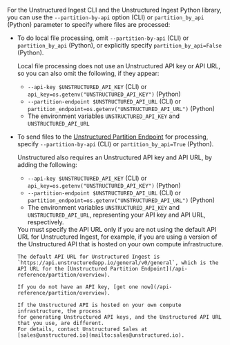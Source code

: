 For the Unstructured Ingest CLI and the Unstructured Ingest Python library, you can use the `--partition-by-api` option (CLI) or `partition_by_api` (Python) parameter to specify where files are processed:

- To do local file processing, omit `--partition-by-api` (CLI) or `partition_by_api` (Python), or explicitly specify `partition_by_api=False` (Python).

  Local file processing does not use an Unstructured API key or API URL, so you can also omit the following, if they appear:

  - `--api-key $UNSTRUCTURED_API_KEY` (CLI) or `api_key=os.getenv("UNSTRUCTURED_API_KEY")` (Python)
  - `--partition-endpoint $UNSTRUCTURED_API_URL` (CLI) or `partition_endpoint=os.getenv("UNSTRUCTURED_API_URL")` (Python)
  - The environment variables `UNSTRUCTURED_API_KEY` and `UNSTRUCTURED_API_URL`

- To send files to the [Unstructured Partition Endpoint](/api-reference/partition/overview) for processing, specify `--partition-by-api` (CLI) or `partition_by_api=True` (Python). 

  Unstructured also requires an Unstructured API key and API URL, by adding the following:

  - `--api-key $UNSTRUCTURED_API_KEY` (CLI) or `api_key=os.getenv("UNSTRUCTURED_API_KEY")` (Python)
  - `--partition-endpoint $UNSTRUCTURED_API_URL` (CLI) or `partition_endpoint=os.getenv("UNSTRUCTURED_API_URL")` (Python)
  - The environment variables `UNSTRUCTURED_API_KEY` and `UNSTRUCTURED_API_URL`, representing your API key and API URL, respectively.

  <Note>
      You must specify the API URL only if you are not using the default API URL for Unstructured Ingest, for example, if you are using a version of the Unstructured API that is hosted on your own compute infrastructure.

      The default API URL for Unstructured Ingest is `https://api.unstructuredapp.io/general/v0/general`, which is the API URL for the [Unstructured Partition Endpoint](/api-reference/partition/overview).

      If you do not have an API key, [get one now](/api-reference/partition/overview).

      If the Unstructured API is hosted on your own compute infrastructure, the process
      for generating Unstructured API keys, and the Unstructured API URL that you use, are different. 
      For details, contact Unstructured Sales at 
      [sales@unstructured.io](mailto:sales@unstructured.io).
  </Note>